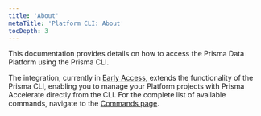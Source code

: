 ```yaml
---
title: 'About'
metaTitle: 'Platform CLI: About'
tocDepth: 3
---
```


<TopBlock>

This documentation provides details on how to access the Prisma Data Platform using the Prisma CLI.

The integration, currently in [Early Access](/platform/maturity-levels#early-access), extends the functionality of the Prisma CLI, enabling you to manage your Platform projects with Prisma Accelerate directly from the CLI. For the complete list of available commands, navigate to the [Commands page](/platform/platfrom-cli/commands).

</TopBlock>
